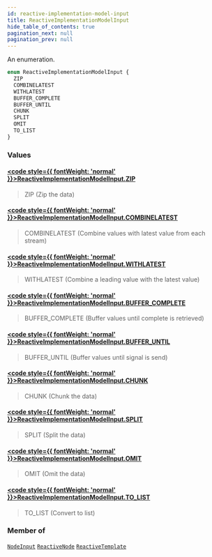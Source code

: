 ```yaml
---
id: reactive-implementation-model-input
title: ReactiveImplementationModelInput
hide_table_of_contents: true
pagination_next: null
pagination_prev: null
---
```








An enumeration.

```graphql
enum ReactiveImplementationModelInput {
  ZIP
  COMBINELATEST
  WITHLATEST
  BUFFER_COMPLETE
  BUFFER_UNTIL
  CHUNK
  SPLIT
  OMIT
  TO_LIST
}
```


### Values

#### [<code style={{ fontWeight: 'normal' }}>ReactiveImplementationModelInput.<b>ZIP</b></code>](#) 
> ZIP (Zip the data)
> 

#### [<code style={{ fontWeight: 'normal' }}>ReactiveImplementationModelInput.<b>COMBINELATEST</b></code>](#) 
> COMBINELATEST (Combine values with latest value from each stream)
> 

#### [<code style={{ fontWeight: 'normal' }}>ReactiveImplementationModelInput.<b>WITHLATEST</b></code>](#) 
> WITHLATEST (Combine a leading value with the latest value)
> 

#### [<code style={{ fontWeight: 'normal' }}>ReactiveImplementationModelInput.<b>BUFFER_COMPLETE</b></code>](#) 
> BUFFER_COMPLETE (Buffer values until complete is retrieved)
> 

#### [<code style={{ fontWeight: 'normal' }}>ReactiveImplementationModelInput.<b>BUFFER_UNTIL</b></code>](#) 
> BUFFER_UNTIL (Buffer values until signal is send)
> 

#### [<code style={{ fontWeight: 'normal' }}>ReactiveImplementationModelInput.<b>CHUNK</b></code>](#) 
> CHUNK (Chunk the data)
> 

#### [<code style={{ fontWeight: 'normal' }}>ReactiveImplementationModelInput.<b>SPLIT</b></code>](#) 
> SPLIT (Split the data)
> 

#### [<code style={{ fontWeight: 'normal' }}>ReactiveImplementationModelInput.<b>OMIT</b></code>](#) 
> OMIT (Omit the data)
> 

#### [<code style={{ fontWeight: 'normal' }}>ReactiveImplementationModelInput.<b>TO_LIST</b></code>](#) 
> TO_LIST (Convert to list)
> 



### Member of

[`NodeInput`](/docs/schemas/fluss/inputs/node-input)  <Badge class="secondary" text="input"/><Bullet />[`ReactiveNode`](/docs/schemas/fluss/objects/reactive-node)  <Badge class="secondary" text="object"/><Bullet />[`ReactiveTemplate`](/docs/schemas/fluss/objects/reactive-template)  <Badge class="secondary" text="object"/>




